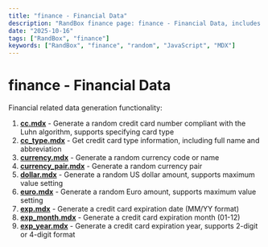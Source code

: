 ```yaml
---
title: "finance - Financial Data"
description: "RandBox finance page: finance - Financial Data, includes examples and docs."
date: "2025-10-16"
tags: ["RandBox", "finance"]
keywords: ["RandBox", "finance", "random", "JavaScript", "MDX"]
---
```


# finance - Financial Data

Financial related data generation functionality:

1. **[cc.mdx](/en/docs/finance/cc)** - Generate a random credit card number compliant with the Luhn algorithm, supports specifying card type
2. **[cc_type.mdx](/en/docs/finance/cc_type)** - Get credit card type information, including full name and abbreviation
3. **[currency.mdx](/en/docs/finance/currency)** - Generate a random currency code or name
4. **[currency_pair.mdx](/en/docs/finance/currency_pair)** - Generate a random currency pair
5. **[dollar.mdx](/en/docs/finance/dollar)** - Generate a random US dollar amount, supports maximum value setting
6. **[euro.mdx](/en/docs/finance/euro)** - Generate a random Euro amount, supports maximum value setting
7. **[exp.mdx](/en/docs/finance/exp)** - Generate a credit card expiration date (MM/YY format)
8. **[exp_month.mdx](/en/docs/finance/exp_month)** - Generate a credit card expiration month (01-12)
9. **[exp_year.mdx](/en/docs/finance/exp_year)** - Generate a credit card expiration year, supports 2-digit or 4-digit format